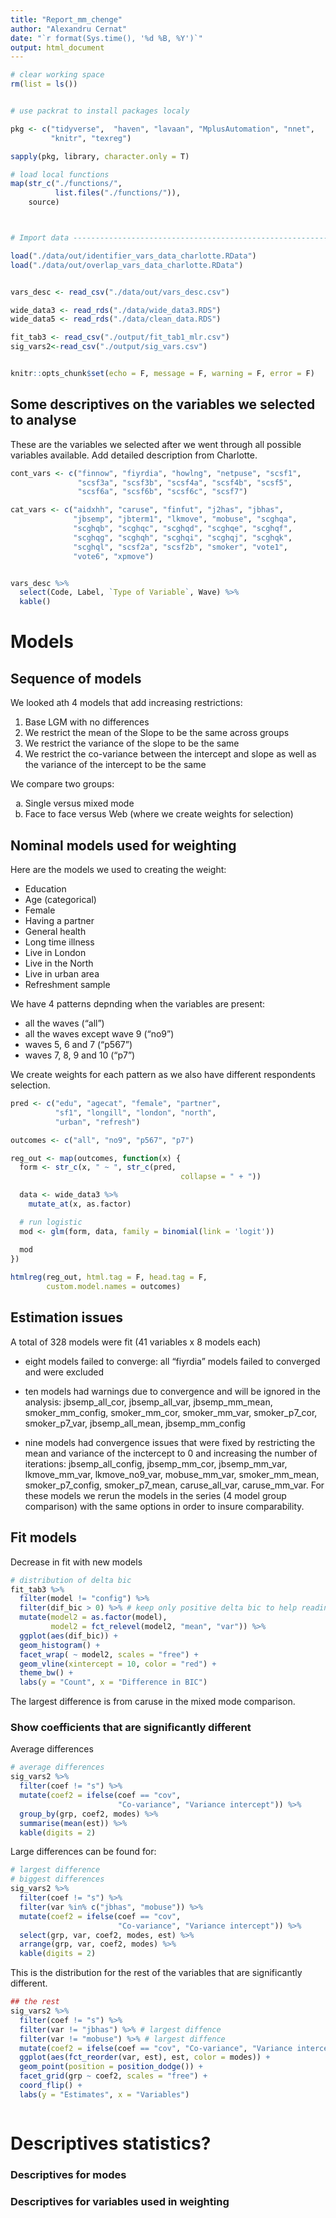 ```yaml
---
title: "Report_mm_chenge"
author: "Alexandru Cernat"
date: "`r format(Sys.time(), '%d %B, %Y')`"
output: html_document
---
```


```r

# clear working space
rm(list = ls())


# use packrat to install packages localy

pkg <- c("tidyverse",  "haven", "lavaan", "MplusAutomation", "nnet",
         "knitr", "texreg")

sapply(pkg, library, character.only = T)

# load local functions
map(str_c("./functions/",
          list.files("./functions/")),
    source)



# Import data -------------------------------------------------------------

load("./data/out/identifier_vars_data_charlotte.RData")
load("./data/out/overlap_vars_data_charlotte.RData")


vars_desc <- read_csv("./data/out/vars_desc.csv")

wide_data3 <- read_rds("./data/wide_data3.RDS")
wide_data5 <- read_rds("./data/clean_data.RDS")

fit_tab3 <- read_csv("./output/fit_tab1_mlr.csv")
sig_vars2<-read_csv("./output/sig_vars.csv")


knitr::opts_chunk$set(echo = F, message = F, warning = F, error = F)
```




## Some descriptives on the variables we selected to analyse

These are the variables we selected after we went through all possible variables available. Add detailed description from Charlotte.

```r
cont_vars <- c("finnow", "fiyrdia", "howlng", "netpuse", "scsf1",
               "scsf3a", "scsf3b", "scsf4a", "scsf4b", "scsf5",
               "scsf6a", "scsf6b", "scsf6c", "scsf7")

cat_vars <- c("aidxhh", "caruse", "finfut", "j2has", "jbhas",
              "jbsemp", "jbterm1", "lkmove", "mobuse", "scghqa",
              "scghqb", "scghqc", "scghqd", "scghqe", "scghqf",
              "scghqg", "scghqh", "scghqi", "scghqj", "scghqk",
              "scghql", "scsf2a", "scsf2b", "smoker", "vote1",
              "vote6", "xpmove")


vars_desc %>% 
  select(Code, Label, `Type of Variable`, Wave) %>% 
  kable()

```

# Models

## Sequence of models

We looked ath 4 models that add increasing restrictions:

1. Base LGM with no differences
2. We restrict the mean of the Slope to be the same across groups
3. We restrict the variance of the slope to be the same
4. We restrict the co-variance between the intercept and slope as well as the variance of the intercept to be the same

We compare two groups:

a. Single versus mixed mode
b. Face to face versus Web (where we create weights for selection)


## Nominal models used for weighting

Here are the models we used to creating the weight:

- Education
- Age (categorical)
- Female
- Having a partner
- General health
- Long time illness
- Live in London
- Live in the North
- Live in urban area
- Refreshment sample

We have 4 patterns depnding when the variables are present:

- all the waves ("all")
- all the waves except wave 9 ("no9")
- waves 5, 6 and 7 ("p567")
- waves 7, 8, 9 and 10 ("p7")

We create weights for each pattern as we also have different respondents selection.

```r
pred <- c("edu", "agecat", "female", "partner",
          "sf1", "longill", "london", "north",
          "urban", "refresh")

outcomes <- c("all", "no9", "p567", "p7")

reg_out <- map(outcomes, function(x) {
  form <- str_c(x, " ~ ", str_c(pred,
                                      collapse = " + "))

  data <- wide_data3 %>%
    mutate_at(x, as.factor)

  # run logistic
  mod <- glm(form, data, family = binomial(link = 'logit'))

  mod
})
  
htmlreg(reg_out, html.tag = F, head.tag = F,
        custom.model.names = outcomes)
```

## Estimation issues

 A total of 328 models were fit (41 variables x 8 models each)  

- eight models failed to converge: all "fiyrdia" models failed to converged and were excluded
- ten models had warnings due to convergence and will be ignored in the analysis: jbsemp_all_cor, jbsemp_all_var, jbsemp_mm_mean, smoker_mm_config, smoker_mm_cor, smoker_mm_var, smoker_p7_cor, smoker_p7_var,  jbsemp_all_mean,
jbsemp_mm_config


- nine models had convergence issues that were fixed by restricting the mean and variance of the inctercept to 0 and increasing the number of iterations: jbsemp_all_config, jbsemp_mm_cor, jbsemp_mm_var, lkmove_mm_var, lkmove_no9_var,
mobuse_mm_var, smoker_mm_mean, smoker_p7_config, smoker_p7_mean, caruse_all_var, caruse_mm_var. For these models we rerun the models in the series (4 model group comparison) with the same options in order to insure comparability.

## Fit models 

Decrease in fit with new models

```r
# distribution of delta bic
fit_tab3 %>%
  filter(model != "config") %>%
  filter(dif_bic > 0) %>% # keep only positive delta bic to help reading
  mutate(model2 = as.factor(model),
         model2 = fct_relevel(model2, "mean", "var")) %>% 
  ggplot(aes(dif_bic)) +
  geom_histogram() +
  facet_wrap( ~ model2, scales = "free") +
  geom_vline(xintercept = 10, color = "red") +
  theme_bw() +
  labs(y = "Count", x = "Difference in BIC")

```

The largest difference is from caruse in the mixed mode comparison.

### Show coefficients that are significantly different

Average differences

```r
# average differences
sig_vars2 %>%
  filter(coef != "s") %>%
  mutate(coef2 = ifelse(coef == "cov", 
                        "Co-variance", "Variance intercept")) %>%
  group_by(grp, coef2, modes) %>%
  summarise(mean(est)) %>% 
  kable(digits = 2)
```

Large differences can be found for:

```r
# largest difference
# biggest differences
sig_vars2 %>%
  filter(coef != "s") %>%
  filter(var %in% c("jbhas", "mobuse")) %>%
  mutate(coef2 = ifelse(coef == "cov", 
                        "Co-variance", "Variance intercept")) %>%
  select(grp, var, coef2, modes, est) %>%
  arrange(grp, var, coef2, modes) %>% 
  kable(digits = 2)
```

This is the distribution for the rest of the variables that are significantly different.

```r
## the rest
sig_vars2 %>%
  filter(coef != "s") %>%
  filter(var != "jbhas") %>% # largest diffence
  filter(var != "mobuse") %>% # largest diffence
  mutate(coef2 = ifelse(coef == "cov", "Co-variance", "Variance intercept")) %>%
  ggplot(aes(fct_reorder(var, est), est, color = modes)) +
  geom_point(position = position_dodge()) +
  facet_grid(grp ~ coef2, scales = "free") +
  coord_flip() +
  labs(y = "Estimates", x = "Variables")



```

# Descriptives statistics?

### Descriptives for modes


### Descriptives for variables used in weighting




